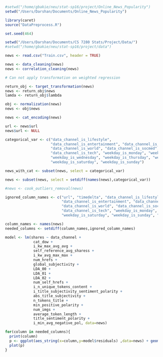 ```r

#setwd("/home/gbakie/neu/stat-sp16/project/Online_News_Popularity")
setwd("/Users/Darshan/Documents/Online_News_Popularity")

library(caret)
source("DataPreprocess.R")

set.seed(464)

setwd("/Users/Darshan/Documents/CS 7280 Stats/Project/Data/")
#setwd("/home/gbakie/neu/stat-sp16/project/data")

news <- read.csv("Train.csv", header = TRUE)

news <- data_cleaning(news)
news <- correlation_cleaning(news)

# Can not apply transformation on weighted regression

return_obj <- target_transformation(news)
news <- return_obj$news
lamda <- return_obj$lambda

obj <- normalization(news)
news <- obj$news

news <- cat_encoding(news)

url <- news$url
news$url <- NULL

categorical_var <- c("data_channel_is_lifestyle", 
                     "data_channel_is_entertainment", "data_channel_is_bus", 
                     "data_channel_is_world", "data_channel_is_socmed", 
                     "data_channel_is_tech", "weekday_is_monday", "weekday_is_tuesday", 
                     "weekday_is_wednesday", "weekday_is_thursday", "weekday_is_friday", 
                     "weekday_is_saturday", "weekday_is_sunday")

news_with_cat <- subset(news, select = categorical_var)

news <- subset(news, select = setdiff(names(news),categorical_var))

#news <- cook_outliers_removal(news)

ignored_column_names <- c("url", "timedelta", "data_channel_is_lifestyle",
                          "data_channel_is_entertainment", "data_channel_is_bus",
                          "data_channel_is_world", "data_channel_is_socmed",
                          "data_channel_is_tech", "weekday_is_monday", "weekday_is_tuesday", "weekday_is_wednesday", "weekday_is_thursday", "weekday_is_friday",
                          "weekday_is_saturday", "weekday_is_sunday", "is_weekend", "shares", "data_channel", "cat_dow")

column_names <- names(news)
needed_columns <- setdiff(column_names,ignored_column_names)

model <- lm(shares ~ data_channel +
             cat_dow +
             i_kw_max_avg_avg +
             self_reference_avg_sharess +
             i_kw_avg_max_max +
             num_hrefs +
             global_subjectivity +
             LDA_00 +
             LDA_01 +
             LDA_02 +
             num_self_hrefs +
             i_n_unique_tokens_content +
             i_title_subjectivity_sentiment_polarity +
             abs_title_subjectivity +
             n_tokens_title +
             min_positive_polarity +
             num_imgs +
             average_token_length +
             title_sentiment_polarity + 
             i_min_avg_negative_pol, data=news)

for(column in needed_columns){
  print(column)
  p <- ggplot(aes_string(x=column,y=model$residuals) ,data=news) + geom_point() + stat_smooth()
  plot(p)
}


```